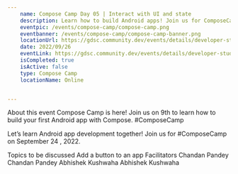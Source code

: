 ```yaml
---
    name: Compose Camp Day 05 | Interact with UI and state
    description: Learn how to build Android apps! Join us for ComposeCamp on September 9 , 2022.
    eventpic: /events/compose-camp/compose-camp.png
    eventbanner: /events/compose-camp/compose-camp-banner.png
    locationUrl: https://gdsc.community.dev/events/details/developer-student-clubs-jis-university-kolkata-presents-compose-camp-day-05-interact-with-ui-and-state/
    date: 2022/09/26
    eventLink: https://gdsc.community.dev/events/details/developer-student-clubs-jis-university-kolkata-presents-compose-camp-day-05-interact-with-ui-and-state/
    isCompleted: true
    isActive: false
    type: Compose Camp
    locationName: Online


---
```


About this event
Compose Camp is here! Join us on 9th to learn how to build your first Android app with Compose. #ComposeCamp

Let’s learn Android app development together! Join us for #ComposeCamp on September 24 , 2022.

Topics to be discussed
Add a button to an app
Facilitators
Chandan Pandey
Chandan Pandey
Abhishek Kushwaha
Abhishek Kushwaha
